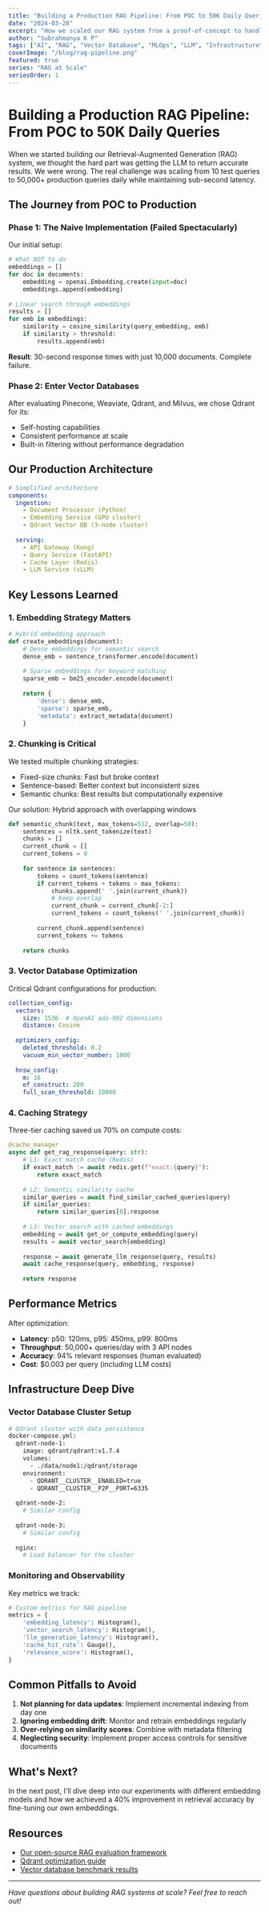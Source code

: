 ```yaml
---
title: "Building a Production RAG Pipeline: From POC to 50K Daily Queries"
date: "2024-03-28"
excerpt: "How we scaled our RAG system from a proof-of-concept to handling 50,000+ daily queries with 99.9% uptime. Learn about vector database selection, embedding strategies, and the infrastructure challenges we solved."
author: "Subrahmanya K P"
tags: ["AI", "RAG", "Vector Database", "MLOps", "LLM", "Infrastructure"]
coverImage: "/blog/rag-pipeline.png"
featured: true
series: "RAG at Scale"
seriesOrder: 1
---
```


# Building a Production RAG Pipeline: From POC to 50K Daily Queries

When we started building our Retrieval-Augmented Generation (RAG) system, we thought the hard part was getting the LLM to return accurate results. We were wrong. The real challenge was scaling from 10 test queries to 50,000+ production queries daily while maintaining sub-second latency.

## The Journey from POC to Production

### Phase 1: The Naive Implementation (Failed Spectacularly)

Our initial setup:
```python
# What NOT to do
embeddings = []
for doc in documents:
    embedding = openai.Embedding.create(input=doc)
    embeddings.append(embedding)
    
# Linear search through embeddings
results = []
for emb in embeddings:
    similarity = cosine_similarity(query_embedding, emb)
    if similarity > threshold:
        results.append(emb)
```

**Result**: 30-second response times with just 10,000 documents. Complete failure.

### Phase 2: Enter Vector Databases

After evaluating Pinecone, Weaviate, Qdrant, and Milvus, we chose Qdrant for its:
- Self-hosting capabilities
- Consistent performance at scale
- Built-in filtering without performance degradation

## Our Production Architecture

```yaml
# Simplified architecture
components:
  ingestion:
    - Document Processor (Python)
    - Embedding Service (GPU cluster)
    - Qdrant Vector DB (3-node cluster)
  
  serving:
    - API Gateway (Kong)
    - Query Service (FastAPI)
    - Cache Layer (Redis)
    - LLM Service (vLLM)
```

## Key Lessons Learned

### 1. Embedding Strategy Matters

```python
# Hybrid embedding approach
def create_embeddings(document):
    # Dense embeddings for semantic search
    dense_emb = sentence_transformer.encode(document)
    
    # Sparse embeddings for keyword matching
    sparse_emb = bm25_encoder.encode(document)
    
    return {
        'dense': dense_emb,
        'sparse': sparse_emb,
        'metadata': extract_metadata(document)
    }
```

### 2. Chunking is Critical

We tested multiple chunking strategies:
- Fixed-size chunks: Fast but broke context
- Sentence-based: Better context but inconsistent sizes
- Semantic chunks: Best results but computationally expensive

Our solution: Hybrid approach with overlapping windows
```python
def semantic_chunk(text, max_tokens=512, overlap=50):
    sentences = nltk.sent_tokenize(text)
    chunks = []
    current_chunk = []
    current_tokens = 0
    
    for sentence in sentences:
        tokens = count_tokens(sentence)
        if current_tokens + tokens > max_tokens:
            chunks.append(' '.join(current_chunk))
            # Keep overlap
            current_chunk = current_chunk[-2:]
            current_tokens = count_tokens(' '.join(current_chunk))
        
        current_chunk.append(sentence)
        current_tokens += tokens
    
    return chunks
```

### 3. Vector Database Optimization

Critical Qdrant configurations for production:
```yaml
collection_config:
  vectors:
    size: 1536  # OpenAI ada-002 dimensions
    distance: Cosine
  
  optimizers_config:
    deleted_threshold: 0.2
    vacuum_min_vector_number: 1000
    
  hnsw_config:
    m: 16
    ef_construct: 200
    full_scan_threshold: 10000
```

### 4. Caching Strategy

Three-tier caching saved us 70% on compute costs:
```python
@cache_manager
async def get_rag_response(query: str):
    # L1: Exact match cache (Redis)
    if exact_match := await redis.get(f"exact:{query}"):
        return exact_match
    
    # L2: Semantic similarity cache
    similar_queries = await find_similar_cached_queries(query)
    if similar_queries:
        return similar_queries[0].response
    
    # L3: Vector search with cached embeddings
    embedding = await get_or_compute_embedding(query)
    results = await vector_search(embedding)
    
    response = await generate_llm_response(query, results)
    await cache_response(query, embedding, response)
    
    return response
```

## Performance Metrics

After optimization:
- **Latency**: p50: 120ms, p95: 450ms, p99: 800ms
- **Throughput**: 50,000+ queries/day with 3 API nodes
- **Accuracy**: 94% relevant responses (human evaluated)
- **Cost**: $0.003 per query (including LLM costs)

## Infrastructure Deep Dive

### Vector Database Cluster Setup

```bash
# Qdrant cluster with data persistence
docker-compose.yml:
  qdrant-node-1:
    image: qdrant/qdrant:v1.7.4
    volumes:
      - ./data/node1:/qdrant/storage
    environment:
      - QDRANT__CLUSTER__ENABLED=true
      - QDRANT__CLUSTER__P2P__PORT=6335
    
  qdrant-node-2:
    # Similar config
    
  qdrant-node-3:
    # Similar config
    
  nginx:
    # Load balancer for the cluster
```

### Monitoring and Observability

Key metrics we track:
```python
# Custom metrics for RAG pipeline
metrics = {
    'embedding_latency': Histogram(),
    'vector_search_latency': Histogram(),
    'llm_generation_latency': Histogram(),
    'cache_hit_rate': Gauge(),
    'relevance_score': Histogram(),
}
```

## Common Pitfalls to Avoid

1. **Not planning for data updates**: Implement incremental indexing from day one
2. **Ignoring embedding drift**: Monitor and retrain embeddings regularly
3. **Over-relying on similarity scores**: Combine with metadata filtering
4. **Neglecting security**: Implement proper access controls for sensitive documents

## What's Next?

In the next post, I'll dive deep into our experiments with different embedding models and how we achieved a 40% improvement in retrieval accuracy by fine-tuning our own embeddings.

## Resources

- [Our open-source RAG evaluation framework](https://github.com/example/rag-eval)
- [Qdrant optimization guide](https://qdrant.tech/documentation/guides/optimization/)
- [Vector database benchmark results](https://ann-benchmarks.com/)

---

*Have questions about building RAG systems at scale? Feel free to reach out!*